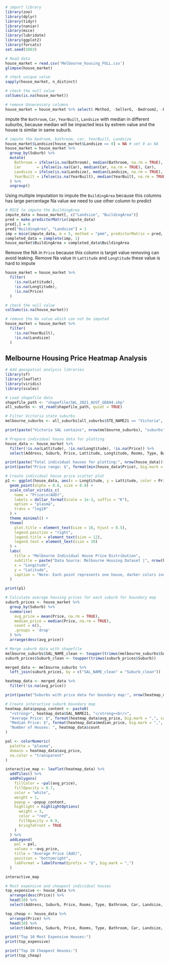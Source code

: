 ```r
# import library
library(zoo)
library(dplyr)
library(tidyr)
library(naniar)
library(mice)
library(lubridate)
library(ggplot2)
library(forcats) 
set.seed(5003)
```

```r
# Read data
house_market = read.csv('Melbourne_housing_FULL.csv')
glimpse(house_market)
```

```r
# check unique value
sapply(house_market, n_distinct)
```

```r
# check the null value
colSums(is.na(house_market))
```

```r
# remove Unnecessary columns
house_market = house_market %>% select(-Method, -SellerG, -Bedroom2, -Postcode, -Regionname, -Propertycount)
```

impute the `Bathroom`, `Car`, `YearBuilt`, `Landsize` with median in different suburbs, because median will be impacted less by extrem value and the house is similar in same suburb.

```r
# impute the bedroom, bathroom, car, YearBuilt, Landsize
house_market$Landsize[house_market$Landsize == 0] = NA # set 0 as NA
house_market = house_market %>%
  group_by(Suburb) %>%
  mutate(
    Bathroom = ifelse(is.na(Bathroom), median(Bathroom, na.rm = TRUE), Bathroom),
    Car       = ifelse(is.na(Car), median(Car, na.rm = TRUE), Car),
    Landsize = ifelse(is.na(Landsize), median(Landsize, na.rm = TRUE), Landsize),
    YearBuilt = ifelse(is.na(YearBuilt), median(YearBuilt, na.rm = TRUE), YearBuilt)
  ) %>%
  ungroup()
```

Using multiple imputation to impute the `BuildingArea` because this columns has large percentage Na value we need to use other column to predict

```r
# MICE to impute the BuildingArea
impute_data = house_market[, c("Landsize", "BuildingArea")]
pred = make.predictorMatrix(impute_data)
pred[,] = 0
pred["BuildingArea", "Landsize"] = 1
imp = mice(impute_data, m = 5, method = "pmm", predictorMatrix = pred, maxit = 10, seed = 5003)
completed_data = complete(imp, 1)
house_market$BuildingArea = completed_data$BuildingArea
```

Remove the NA in `Price` because this column is target value removing can avoid leaking. Remove Na value in `Lattitude` and `Longtitude` these value is hard to impute

```r
house_market = house_market %>%
  filter(
    !is.na(Lattitude),
    !is.na(Longtitude),
    !is.na(Price)
  )
```

```r
# check the null value
colSums(is.na(house_market))
```

```r
# remove the Na value which can not be imputed
house_market = house_market %>%
  filter(
    !is.na(YearBuilt),
    !is.na(Landsize)
  )
```

## Melbourne Housing Price Heatmap Analysis

```r
# Add geospatial analysis libraries
library(sf)
library(leaflet)
library(viridis)
library(scales)
```

```r
# Load shapefile data
shapefile_path <- "shapefile/SAL_2021_AUST_GDA94.shp"
all_suburbs <- st_read(shapefile_path, quiet = TRUE)

# Filter Victoria state suburbs
melbourne_suburbs <- all_suburbs[all_suburbs$STE_NAME21 == "Victoria", ]

print(paste("Victoria SAL contains", nrow(melbourne_suburbs), "suburbs"))
```

```r
# Prepare individual house data for plotting
house_data <- house_market %>%
  filter(!is.na(Lattitude), !is.na(Longtitude), !is.na(Price)) %>%
  select(Address, Suburb, Price, Lattitude, Longtitude, Rooms, Type, Bathroom, Car, Landsize, BuildingArea, YearBuilt)

print(paste("Total individual houses for plotting:", nrow(house_data)))
print(paste("Price range: $", format(min(house_data$Price), big.mark = ","), "to $", format(max(house_data$Price), big.mark = ",")))
```

```r
# Create individual house price scatter plot
p1 <- ggplot(house_data, aes(x = Longtitude, y = Lattitude, color = Price)) +
  geom_point(alpha = 0.6, size = 0.8) +
  scale_color_viridis_c(
    name = "Price\n(AUD)",
    labels = dollar_format(scale = 1e-3, suffix = "K"),
    option = "plasma",
    trans = "log10"
  ) +
  theme_minimal() +
  theme(
    plot.title = element_text(size = 16, hjust = 0.5),
    legend.position = "right",
    legend.title = element_text(size = 12),
    legend.text = element_text(size = 10)
  ) +
  labs(
    title = "Melbourne Individual House Price Distribution",
    subtitle = paste("Data Source: Melbourne Housing Dataset |", nrow(house_data), "individual houses"),
    x = "Longitude",
    y = "Latitude",
    caption = "Note: Each point represents one house, darker colors indicate higher prices"
  )

print(p1)
```

```r
# Calculate average housing prices for each suburb for boundary map
suburb_prices <- house_market %>%
  group_by(Suburb) %>%
  summarise(
    avg_price = mean(Price, na.rm = TRUE),
    median_price = median(Price, na.rm = TRUE),
    count = n(),
    .groups = 'drop'
  ) %>%
  arrange(desc(avg_price))

# Merge suburb data with shapefile
melbourne_suburbs$SAL_NAME_clean <- toupper(trimws(melbourne_suburbs$SAL_NAME21))
suburb_prices$Suburb_clean <- toupper(trimws(suburb_prices$Suburb))

merged_data <- melbourne_suburbs %>%
  left_join(suburb_prices, by = c("SAL_NAME_clean" = "Suburb_clean"))

heatmap_data <- merged_data %>%
  filter(!is.na(avg_price))

print(paste("Suburbs with price data for boundary map:", nrow(heatmap_data)))
```


```r
# Create interactive suburb boundary map
heatmap_data$popup_content <- paste0(
  "<strong>", heatmap_data$SAL_NAME21, "</strong><br/>",
  "Average Price: $", format(heatmap_data$avg_price, big.mark = ",", scientific = FALSE), "<br/>",
  "Median Price: $", format(heatmap_data$median_price, big.mark = ",", scientific = FALSE), "<br/>",
  "Number of Houses: ", heatmap_data$count
)

pal <- colorNumeric(
  palette = "plasma",
  domain = heatmap_data$avg_price,
  na.color = "transparent"
)

interactive_map <- leaflet(heatmap_data) %>%
  addTiles() %>%
  addPolygons(
    fillColor = ~pal(avg_price),
    fillOpacity = 0.7,
    color = "white",
    weight = 1,
    popup = ~popup_content,
    highlight = highlightOptions(
      weight = 3,
      color = "red",
      fillOpacity = 0.9,
      bringToFront = TRUE
    )
  ) %>%
  addLegend(
    pal = pal,
    values = ~avg_price,
    title = "Average Price (AUD)",
    position = "bottomright",
    labFormat = labelFormat(prefix = "$", big.mark = ",")
  )

interactive_map
```

```r
# Most expensive and cheapest individual houses
top_expensive <- house_data %>%
  arrange(desc(Price)) %>%
  head(10) %>%
  select(Address, Suburb, Price, Rooms, Type, Bathroom, Car, Landsize, BuildingArea, YearBuilt)

top_cheap <- house_data %>%
  arrange(Price) %>%
  head(10) %>%
  select(Address, Suburb, Price, Rooms, Type, Bathroom, Car, Landsize, BuildingArea, YearBuilt)

print("Top 10 Most Expensive Houses:")
print(top_expensive)

print("Top 10 Cheapest Houses:")
print(top_cheap)
```
